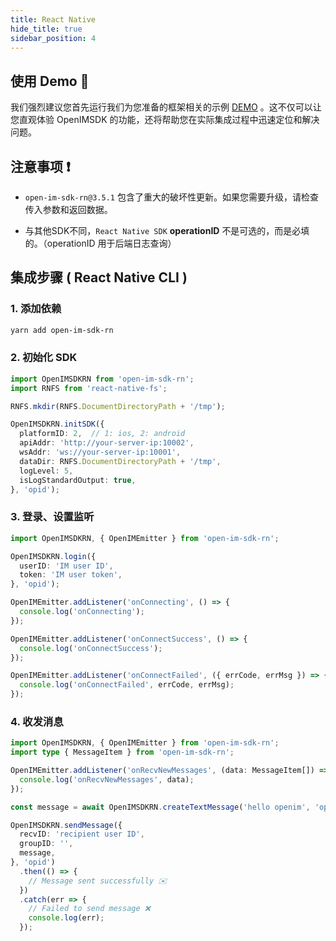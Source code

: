 ```yaml
---
title: React Native
hide_title: true
sidebar_position: 4
---
```


## 使用 Demo 🚀
我们强烈建议您首先运行我们为您准备的框架相关的示例 [DEMO](https://github.com/openimsdk/openim-reactnative-demo) 。这不仅可以让您直观体验 OpenIMSDK 的功能，还将帮助您在实际集成过程中迅速定位和解决问题。

## 注意事项 ❗️

-  `open-im-sdk-rn@3.5.1` 包含了重大的破坏性更新。如果您需要升级，请检查传入参数和返回数据。

-  与其他SDK不同，`React Native SDK` **operationID** 不是可选的，而是必填的。（operationID 用于后端日志查询）

## 集成步骤 ( React Native CLI )

### 1. 添加依赖

```sh
yarn add open-im-sdk-rn
```

### 2. 初始化 SDK

```ts
import OpenIMSDKRN from 'open-im-sdk-rn';
import RNFS from 'react-native-fs';

RNFS.mkdir(RNFS.DocumentDirectoryPath + '/tmp');

OpenIMSDKRN.initSDK({
  platformID: 2,  // 1: ios, 2: android
  apiAddr: 'http://your-server-ip:10002',
  wsAddr: 'ws://your-server-ip:10001',
  dataDir: RNFS.DocumentDirectoryPath + '/tmp',
  logLevel: 5,
  isLogStandardOutput: true,
}, 'opid');
```

### 3. 登录、设置监听

```ts
import OpenIMSDKRN, { OpenIMEmitter } from 'open-im-sdk-rn';

OpenIMSDKRN.login({
  userID: 'IM user ID',
  token: 'IM user token',
}, 'opid');

OpenIMEmitter.addListener('onConnecting', () => {
  console.log('onConnecting');
});

OpenIMEmitter.addListener('onConnectSuccess', () => {
  console.log('onConnectSuccess');
});

OpenIMEmitter.addListener('onConnectFailed', ({ errCode, errMsg }) => {
  console.log('onConnectFailed', errCode, errMsg);
});
```

### 4. 收发消息

```ts
import OpenIMSDKRN, { OpenIMEmitter } from 'open-im-sdk-rn';
import type { MessageItem } from 'open-im-sdk-rn';

OpenIMEmitter.addListener('onRecvNewMessages', (data: MessageItem[]) => {
  console.log('onRecvNewMessages', data);
});

const message = await OpenIMSDKRN.createTextMessage('hello openim', 'opid');

OpenIMSDKRN.sendMessage({
  recvID: 'recipient user ID',
  groupID: '',
  message,
}, 'opid')
  .then(() => {
    // Message sent successfully ✉️
  })
  .catch(err => {
    // Failed to send message ❌
    console.log(err);
  });
```